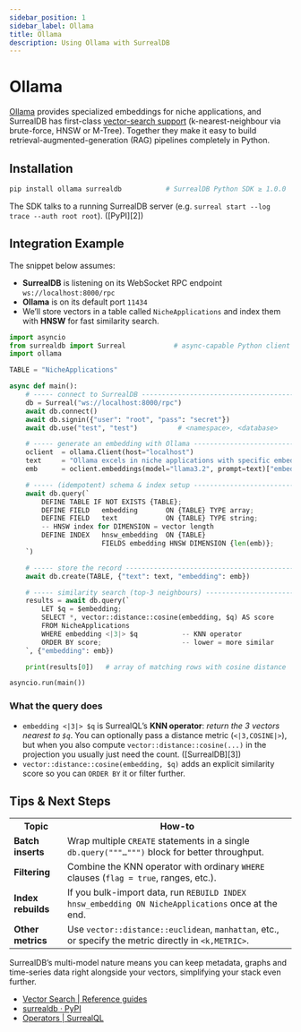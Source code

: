 ```yaml
---
sidebar_position: 1
sidebar_label: Ollama
title: Ollama
description: Using Ollama with SurrealDB
---
```


# Ollama

[Ollama](https://ollama.com) provides specialized embeddings for niche applications, and SurrealDB has first-class [vector-search support](/docs/surrealdb/reference-guide/vector-search) (k-nearest-neighbour via brute-force, HNSW or M-Tree). Together they make it easy to build retrieval-augmented-generation (RAG) pipelines completely in Python.

## Installation

```bash
pip install ollama surrealdb           # SurrealDB Python SDK ≥ 1.0.0
```

The SDK talks to a running SurrealDB server (e.g. `surreal start --log trace --auth root root`). ([PyPI][2])


## Integration Example

The snippet below assumes:

* **SurrealDB** is listening on its WebSocket RPC endpoint `ws://localhost:8000/rpc`
* **Ollama** is on its default port `11434`
* We’ll store vectors in a table called `NicheApplications` and index them with **HNSW** for fast similarity search.

```python
import asyncio
from surrealdb import Surreal            # async-capable Python client
import ollama

TABLE = "NicheApplications"

async def main():
    # ----- connect to SurrealDB ------------------------------------------------
    db = Surreal("ws://localhost:8000/rpc")
    await db.connect()
    await db.signin({"user": "root", "pass": "secret"})
    await db.use("test", "test")          # <namespace>, <database>

    # ----- generate an embedding with Ollama -----------------------------------
    oclient  = ollama.Client(host="localhost")
    text     = "Ollama excels in niche applications with specific embeddings"
    emb      = oclient.embeddings(model="llama3.2", prompt=text)["embedding"]

    # ----- (idempotent) schema & index setup -----------------------------------
    await db.query(`
        DEFINE TABLE IF NOT EXISTS {TABLE};
        DEFINE FIELD   embedding       ON {TABLE} TYPE array;
        DEFINE FIELD   text            ON {TABLE} TYPE string;
        -- HNSW index for DIMENSION = vector length
        DEFINE INDEX   hnsw_embedding  ON {TABLE}
                       FIELDS embedding HNSW DIMENSION {len(emb)};
    `)

    # ----- store the record -----------------------------------------------------
    await db.create(TABLE, {"text": text, "embedding": emb})

    # ----- similarity search (top-3 neighbours) --------------------------------
    results = await db.query(`
        LET $q = $embedding;
        SELECT *, vector::distance::cosine(embedding, $q) AS score
        FROM NicheApplications
        WHERE embedding <|3|> $q           -- KNN operator
        ORDER BY score;                    -- lower = more similar
    `, {"embedding": emb})

    print(results[0])   # array of matching rows with cosine distance

asyncio.run(main())
```

### What the query does

* `embedding <|3|> $q` is SurrealQL’s **KNN operator**: *return the 3 vectors nearest to `$q`*.
  You can optionally pass a distance metric (`<|3,COSINE|>`), but when you also compute `vector::distance::cosine(...)` in the projection you usually just need the count. ([SurrealDB][3])
* `vector::distance::cosine(embedding, $q)` adds an explicit similarity score so you can `ORDER BY` it or filter further.

## Tips & Next Steps

<table>
  <tr>
    <th>Topic</th>
    <th>How-to</th>
  </tr>
  <tr>
    <td><strong>Batch inserts</strong></td>
    <td>Wrap multiple <code>CREATE</code> statements in a single <code>db.query("""…""")</code> block for better throughput.</td>
  </tr>
  <tr>
    <td><strong>Filtering</strong></td>
    <td>Combine the KNN operator with ordinary <code>WHERE</code> clauses (<code>flag = true</code>, ranges, etc.).</td>
  </tr>
  <tr>
    <td><strong>Index rebuilds</strong></td>
    <td>If you bulk-import data, run <code>REBUILD INDEX hnsw_embedding ON NicheApplications</code> once at the end.</td>
  </tr>
  <tr>
    <td><strong>Other metrics</strong></td>
    <td>Use <code>vector::distance::euclidean</code>, <code>manhattan</code>, etc., or specify the metric directly in <code>&lt;k,METRIC&gt;</code>.</td>
  </tr>
</table>

SurrealDB’s multi-model nature means you can keep metadata, graphs and time-series data right alongside your vectors, simplifying your stack even further.

- [Vector Search | Reference guides](/docs/surrealdb/reference-guide/vector-search)
- [surrealdb · PyPI](https://pypi.org/project/surrealdb/)
- [Operators | SurrealQL](/docs/surrealql/operators)
